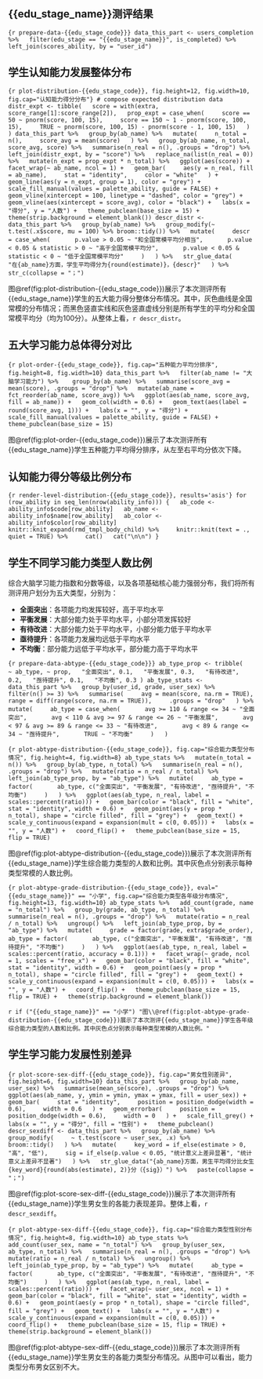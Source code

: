 ::: {custom-style="标题1-编号"}
# {{edu_stage_name}}测评结果
:::

```{r prepare-data-{{edu_stage_code}}}
data_this_part <- users_completion %>%
  filter(edu_stage == "{{edu_stage_name}}", is_completed) %>%
  left_join(scores_ability, by = "user_id")
```

::: {custom-style="标题2-中文编号"}
## 学生认知能力发展整体分布
:::

```{r plot-distribution-{{edu_stage_code}}, fig.height=12, fig.width=10, fig.cap="认知能力得分分布"}
# compose expected distribution data
distr_expt <- tibble(
  score = with(extra, score_range[1]:score_range[2]),
  prop_expt = case_when(
    score == 50 ~ pnorm(score, 100, 15),
    score == 150 ~ 1 - pnorm(score, 100, 15),
    TRUE ~ pnorm(score, 100, 15) - pnorm(score - 1, 100, 15)
  )
)
data_this_part %>%
  group_by(ab_name) %>%
  mutate(
    n_total = n(),
    score_avg = mean(score)
  ) %>%
  group_by(ab_name, n_total, score_avg, score) %>%
  summarise(n_real = n(), .groups = "drop") %>%
  left_join(distr_expt, by = "score") %>%
  replace_na(list(n_real = 0)) %>%
  mutate(n_expt = prop_expt * n_total) %>%
  ggplot(aes(score)) +
  facet_wrap(~ ab_name, ncol = 1) +
  geom_bar(
    aes(y = n_real, fill = ab_name),
    stat = "identity",
    color = "white"
  ) +
  geom_line(aes(y = n_expt, group = 1), color = "grey") +
  scale_fill_manual(values = palette_ability, guide = FALSE) +
  geom_vline(xintercept = 100, linetype = "dashed", color = "grey") +
  geom_vline(aes(xintercept = score_avg), color = "black") +
  labs(x = "得分", y = "人数") +
  theme_pubclean(base_size = 15) +
  theme(strip.background = element_blank())
descr_distr <- data_this_part %>%
  group_by(ab_name) %>%
  group_modify(~ t.test(.x$score, mu = 100) %>% broom::tidy()) %>%
  mutate(
    descr = case_when(
      p.value > 0.05 ~ "和全国常模平均分相当",
      p.value < 0.05 & statistic > 0 ~ "高于全国常模平均分",
      p.value < 0.05 & statistic < 0 ~ "低于全国常模平均分"
    )
  ) %>%
  str_glue_data(
    "在{ab_name}方面，学生平均得分为{round(estimate)}，{descr}"
  ) %>%
  str_c(collapse = "；")
```

图\@ref(fig:plot-distribution-{{edu_stage_code}})展示了本次测评所有{{edu_stage_name}}学生的五大能力得分整体分布情况。其中，灰色曲线是全国常模的分布情况；而黑色竖直实线和灰色竖直虚线分别是所有学生的平均分和全国常模平均分（均为100分）。从整体上看，`r descr_distr`。

::: {custom-style="标题2-中文编号"}
## 五大学习能力总体得分对比
:::

```{r plot-order-{{edu_stage_code}}, fig.cap="五种能力平均分排序", fig.height=8, fig.width=10}
data_this_part %>%
  filter(ab_name != "大脑学习能力") %>% 
  group_by(ab_name) %>%
  summarise(score_avg = mean(score), .groups = "drop") %>%
  mutate(ab_name = fct_reorder(ab_name, score_avg)) %>%
  ggplot(aes(ab_name, score_avg, fill = ab_name)) +
  geom_col(width = 0.6) +
  geom_text(aes(label = round(score_avg, 1))) +
  labs(x = "", y = "得分") +
  scale_fill_manual(values = palette_ability, guide = FALSE) +
  theme_pubclean(base_size = 15)
```

图\@ref(fig:plot-order-{{edu_stage_code}})展示了本次测评所有{{edu_stage_name}}学生五种能力平均得分排序，从左至右平均分依次下降。

::: {custom-style="标题2-中文编号"}
## 认知能力得分等级比例分布
:::

```{r render-level-distribution-{{edu_stage_code}}, results='asis'}
for (row_ability in seq_len(nrow(ability_info))) {
  ab_code <- ability_info$code[row_ability]
  ab_name <- ability_info$name[row_ability]
  ab_color <- ability_info$color[row_ability]
  knitr::knit_expand(rmd_tmpl_body_child) %>%
    knitr::knit(text = ., quiet = TRUE) %>%
    cat()
  cat("\n\n")
}
```

::: {custom-style="标题2-中文编号"}
## 学生不同学习能力类型人数比例
:::

综合大脑学习能力指数和分数等级，以及各项基础核心能力强弱分布，我们将所有测评用户划分为五大类型，分别为：

* **全面突出**：各项能力均发挥较好，高于平均水平
* **平衡发展**：大部分能力处于平均水平，小部分项发挥较好
* **有待改进**：大部分能力处于平均水平，小部分能力低于平均水平
* **亟待提升**：各项能力发展均远低于平均水平
* **不均衡**：部分能力远低于平均水平，部分能力高于平均水平

```{r prepare-data-abtype-{{edu_stage_code}}}
ab_type_prop <- tribble(
  ~ ab_type, ~ prop,
  "全面突出", 0.1,
  "平衡发展", 0.3,
  "有待改进", 0.2,
  "亟待提升", 0.1,
  "不均衡", 0.3
)
ab_type_stats <- data_this_part %>%
  group_by(user_id, grade, user_sex) %>%
  filter(n() >= 3) %>%
  summarise(
    avg = mean(score, na.rm = TRUE),
    range = diff(range(score, na.rm = TRUE)),
    .groups = "drop"
  ) %>%
  mutate(
    ab_type = case_when(
      avg >= 110 & range <= 34 ~ "全面突出",
      avg < 110 & avg >= 97 & range <= 26 ~ "平衡发展",
      avg < 97 & avg >= 89 & range <= 33 ~ "有待改进",
      avg < 89 & range <= 34 ~ "亟待提升",
      TRUE ~ "不均衡"
    )
  )
```

```{r plot-abtype-distribution-{{edu_stage_code}}, fig.cap="综合能力类型分布情况", fig.height=4, fig.width=8}
ab_type_stats %>%
  mutate(n_total = n()) %>%
  group_by(ab_type, n_total) %>%
  summarise(n_real = n(), .groups = "drop") %>%
  mutate(ratio = n_real / n_total) %>%
  left_join(ab_type_prop, by = "ab_type") %>%
  mutate(
    ab_type = factor(
      ab_type, c("全面突出", "平衡发展", "有待改进", "亟待提升", "不均衡")
    )
  ) %>%
  ggplot(aes(ab_type, n_real, label = scales::percent(ratio))) +
  geom_bar(color = "black", fill = "white", stat = "identity", width = 0.6) +
  geom_point(aes(y = prop * n_total), shape = "circle filled", fill = "grey") +
  geom_text() +
  scale_y_continuous(expand = expansion(mult = c(0, 0.05))) +
  labs(x = "", y = "人数") +
  coord_flip() +
  theme_pubclean(base_size = 15, flip = TRUE)
```

图\@ref(fig:plot-abtype-distribution-{{edu_stage_code}})展示了本次测评所有{{edu_stage_name}}学生综合能力类型的人数和比例。其中灰色点分别表示每种类型常模的人数比例。

```{r plot-abtype-grade-distribution-{{edu_stage_code}}, eval="{{edu_stage_name}}" == "小学", fig.cap="综合能力类型各年级分布情况", fig.height=13, fig.width=10}
ab_type_stats %>%
  add_count(grade, name = "n_total") %>%
  group_by(grade, ab_type, n_total) %>%
  summarise(n_real = n(), .groups = "drop") %>%
  mutate(ratio = n_real / n_total) %>%
  ungroup() %>%
  left_join(ab_type_prop, by = "ab_type") %>%
  mutate(
    grade = factor(grade, extra$grade_order),
    ab_type = factor(
      ab_type, c("全面突出", "平衡发展", "有待改进", "亟待提升", "不均衡")
    )
  ) %>%
  ggplot(aes(ab_type, n_real, label = scales::percent(ratio, accuracy = 0.1))) +
  facet_wrap(~ grade, ncol = 1, scales = "free_x") +
  geom_bar(color = "black", fill = "white", stat = "identity", width = 0.6) +
  geom_point(aes(y = prop * n_total), shape = "circle filled", fill = "grey") +
  geom_text() +
  scale_y_continuous(expand = expansion(mult = c(0, 0.05))) +
  labs(x = "", y = "人数") +
  coord_flip() +
  theme_pubclean(base_size = 15, flip = TRUE) +
  theme(strip.background = element_blank())
```

`r if ("{{edu_stage_name}}" == "小学") "图\\@ref(fig:plot-abtype-grade-distribution-{{edu_stage_code}})展示了本次测评{{edu_stage_name}}学生各年级综合能力类型的人数和比例。其中灰色点分别表示每种类型常模的人数比例。"`

::: {custom-style="标题2-中文编号"}
## 学生学习能力发展性别差异
:::

```{r plot-score-sex-diff-{{edu_stage_code}}, fig.cap="男女性别差异", fig.height=6, fig.width=10}
data_this_part %>%
  group_by(ab_name, user_sex) %>%
  summarise(mean_se(score), .groups = "drop") %>%
  ggplot(aes(ab_name, y, ymin = ymin, ymax = ymax, fill = user_sex)) +
  geom_bar(
    stat = "identity",
    position = position_dodge(width = 0.6),
    width = 0.6
  ) +
  geom_errorbar(
    position = position_dodge(width = 0.6),
    width = 0
  ) +
  scale_fill_grey() +
  labs(x = "", y = "得分", fill = "性别") +
  theme_pubclean()
descr_sexdiff <- data_this_part %>%
  group_by(ab_name) %>%
  group_modify(
    ~ t.test(score ~ user_sex, .x) %>%
        broom::tidy()
  ) %>%
  mutate(
    key_word = if_else(estimate > 0, "高", "低"),
    sig = if_else(p.value < 0.05, "统计意义上差异显著", "统计意义上差异不显著")
  ) %>%
  str_glue_data("{ab_name}方面，男生平均得分比女生{key_word}{round(abs(estimate), 2)}分（{sig}）") %>%
  paste(collapse = "；")
```

图\@ref(fig:plot-score-sex-diff-{{edu_stage_code}})展示了本次测评所有{{edu_stage_name}}学生男女生的各能力表现差异。整体上看，`r descr_sexdiff`。

```{r plot-abtype-sex-diff-{{edu_stage_code}}, fig.cap="综合能力类型性别分布情况", fig.height=8, fig.width=10}
ab_type_stats %>%
  add_count(user_sex, name = "n_total") %>%
  group_by(user_sex, ab_type, n_total) %>%
  summarise(n_real = n(), .groups = "drop") %>%
  mutate(ratio = n_real / n_total) %>%
  ungroup() %>%
  left_join(ab_type_prop, by = "ab_type") %>%
  mutate(
    ab_type = factor(
      ab_type, c("全面突出", "平衡发展", "有待改进", "亟待提升", "不均衡")
    )
  ) %>%
  ggplot(aes(ab_type, n_real, label = scales::percent(ratio))) +
  facet_wrap(~ user_sex, ncol = 1) +
  geom_bar(color = "black", fill = "white", stat = "identity", width = 0.6) +
  geom_point(aes(y = prop * n_total), shape = "circle filled", fill = "grey") +
  geom_text() +
  labs(x = "", y = "人数") +
  scale_y_continuous(expand = expansion(mult = c(0, 0.05))) +
  coord_flip() +
  theme_pubclean(base_size = 15, flip = TRUE) +
  theme(strip.background = element_blank())
```

图\@ref(fig:plot-abtype-sex-diff-{{edu_stage_code}})展示了本次测评所有{{edu_stage_name}}学生男女生的各能力类型分布情况。从图中可以看出，能力类型分布男女区别不大。
